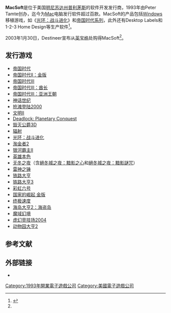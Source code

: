 {{NoteTA
| G1=Games
}}
{{Infobox Company
| company_name = MacSoft
| company_logo =
| caption =
| company_type = [[子公司|子公司]]
| foundation = 1993年
| location = 美国[[明尼苏达州|明尼苏达州]][[普利茅斯|普利茅斯]]
| key_people =
| industry = [[电子游戏产业|电子游戏产业]]
| products = [[电子游戏|电子游戏]]
| revenue =
| operating_income =
| net_income =
| owner =
| num_employees =
| parent = [[Destineer|Destineer]]
| homepage = {{URL|http://www.destineerstudios.com/macsoftgames/}}
}}

'''MacSoft'''是位于美国[[明尼苏达州|明尼苏达州]][[普利茅斯|普利茅斯]]的软件开发发行商，1993年由Peter Tamte创办，迄今为[[Mac|Mac]]电脑发行软件超过百款。MacSoft的产品包括[[Windows|Windows]]移植游戏，如《[[光环：战斗进化|光环：战斗进化]]》和[[帝国时代系列|帝国时代系列]]，此外还有Desktop Labels和1-2-3 Home Design等生产软件<ref name="the">{{cite web |url=http://www.macobserver.com/tmo/article/Infogrames_Sells_MacSoft_To_Destineer_Peter_Tamte_Once_Again_In_Charge_Of_M/ |title=Infogrames Sells Macsoft... |publisher=macobserver.com |date=2003-01-30 |accessdate=2012-03-07 |archive-date=2019-07-29 |archive-url=https://web.archive.org/web/20190729084124/https://www.macobserver.com/tmo/article/Infogrames_Sells_MacSoft_To_Destineer_Peter_Tamte_Once_Again_In_Charge_Of_M |dead-url=no }}</ref>。

2003年1月30日，Destineer宣布从[[英宝格|英宝格]]处购得MacSoft<ref name="the"/>。

== 发行游戏 ==

* [[帝国时代|帝国时代]]
* [[帝国时代II|帝国时代II：金版]]
* [[帝国时代III|帝国时代III]]
* [[帝国时代III：酋长|帝国时代III：酋长]]
* [[帝国时代III：亚洲王朝|帝国时代III：亚洲王朝]]
* [[神话世纪|神话世纪]]
* [[抢滩登陆2000|抢滩登陆2000]]
* [[文明II|文明II]]
* [[Deadlock:_Planetary_Conquest|Deadlock: Planetary Conquest]]
* [[毁灭公爵3D|毁灭公爵3D]]
* [[辐射_(游戏)|辐射]]
* [[光环：战斗进化|光环：战斗进化]]
* [[淘金者2|淘金者2]]
* [[银河霸主II|银河霸主II]]
* [[英雄本色_(遊戲)|英雄本色]]
* [[无冬之夜|无冬之夜]]（含[[絕冬城之夜：黯影之心|絕冬城之夜：黯影之心]]和[[絕冬城之夜：黯影謎咒|絕冬城之夜：黯影謎咒]]）
* [[雷神之锤_(游戏)|雷神之锤]]
* [[铁路大亨|铁路大亨]]
* [[铁路大亨3|铁路大亨3]]
* [[彩虹六号_(电脑游戏)|彩虹六号]]
* [[国家的崛起|国家的崛起 金版]]
* [[终极速度_(游戏)|终极速度]]
* [[海岛大亨2：海盗岛|海岛大亨2：海盗岛]]
* [[魔域幻境|魔域幻境]]
* [[虚幻竞技场2004|虚幻竞技场2004]]
* [[动物园大亨2|动物园大亨2]]

== 参考文献 ==
{{reflist}}

== 外部链接 ==

* {{Official website|http://www.macsoftgames.com}}

{{DEFAULTSORT:MacSoft}}
[[Category:1993年開業電子遊戲公司|Category:1993年開業電子遊戲公司]]
[[Category:美國電子遊戲公司|Category:美國電子遊戲公司]]

{{mac-software-stub}}
{{videogame-company-stub}}